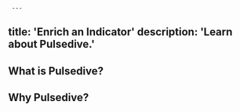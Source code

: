      ---
title: 'Enrich an Indicator'
description: 'Learn about Pulsedive.'
---          
              
## What is Pulsedive?

## Why Pulsedive?
